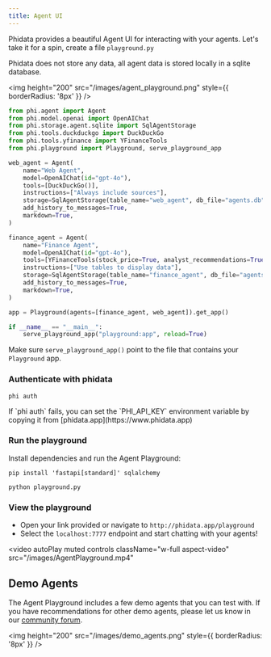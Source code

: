 ```yaml
---
title: Agent UI
---
```


Phidata provides a beautiful Agent UI for interacting with your agents. Let's take it for a spin, create a file `playground.py`

<Note>
Phidata does not store any data, all agent data is stored locally in a sqlite database.
</Note>

<img
  height="200"
  src="/images/agent_playground.png"
  style={{ borderRadius: '8px' }}
/>

```python playground.py
from phi.agent import Agent
from phi.model.openai import OpenAIChat
from phi.storage.agent.sqlite import SqlAgentStorage
from phi.tools.duckduckgo import DuckDuckGo
from phi.tools.yfinance import YFinanceTools
from phi.playground import Playground, serve_playground_app

web_agent = Agent(
    name="Web Agent",
    model=OpenAIChat(id="gpt-4o"),
    tools=[DuckDuckGo()],
    instructions=["Always include sources"],
    storage=SqlAgentStorage(table_name="web_agent", db_file="agents.db"),
    add_history_to_messages=True,
    markdown=True,
)

finance_agent = Agent(
    name="Finance Agent",
    model=OpenAIChat(id="gpt-4o"),
    tools=[YFinanceTools(stock_price=True, analyst_recommendations=True, company_info=True, company_news=True)],
    instructions=["Use tables to display data"],
    storage=SqlAgentStorage(table_name="finance_agent", db_file="agents.db"),
    add_history_to_messages=True,
    markdown=True,
)

app = Playground(agents=[finance_agent, web_agent]).get_app()

if __name__ == "__main__":
    serve_playground_app("playground:app", reload=True)
```

<Tip>Make sure `serve_playground_app()` point to the file that contains your `Playground` app.</Tip>

### Authenticate with phidata

```shell
phi auth
```

<Note>
If `phi auth` fails, you can set the `PHI_API_KEY` environment variable by copying it from [phidata.app](https://www.phidata.app)
</Note>

### Run the playground

Install dependencies and run the Agent Playground:

```
pip install 'fastapi[standard]' sqlalchemy

python playground.py
```

### View the playground

- Open your link provided or navigate to `http://phidata.app/playground`
- Select the `localhost:7777` endpoint and start chatting with your agents!

<video
  autoPlay
  muted
  controls
  className="w-full aspect-video"
  src="/images/AgentPlayground.mp4"
></video>

## Demo Agents

The Agent Playground includes a few demo agents that you can test with. If you have recommendations for other demo agents, please let us know in our [community forum](https://community.phidata.com/).

<img
  height="200"
  src="/images/demo_agents.png"
  style={{ borderRadius: '8px' }}
/>

